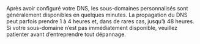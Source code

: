 <Note>
  Après avoir configuré votre DNS, les sous-domaines personnalisés sont généralement disponibles en quelques minutes. La propagation du DNS peut parfois prendre 1 à 4 heures et, dans de rares cas, jusqu’à 48 heures. Si votre sous-domaine n’est pas immédiatement disponible, veuillez patienter avant d’entreprendre tout dépannage.
</Note>
